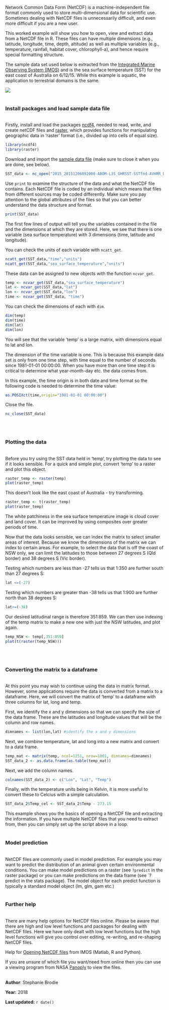 Network Common Data Form (NetCDF) is a machine-independent file format commonly used to store multi-dimensional data for scientific use. Sometimes dealing with NetCDF files is unnecessarily difficult, and even more difficult if you are a new user. 

This worked example will show you how to open, view and extract data from a NetCDF file in R. These files can have multiple dimensions (e.g., latitude, longitude, time, depth, altitude) as well as multiple variables (e.g., temperature, rainfall, habitat cover, chlorophyll-a), and hence require special formatting structure.

The sample data set used below is extracted from the [Integrated Marine Observing System (IMOS)](http://imos.org.au/) and is the sea surface temperature (SST) for the east coast of Australia on 6/12/15. While this example is aquatic, the application to terrestrial domains is the same. 

![](NetCDF_image.jpg)
<br><br>

### Install packages and load sample data file
<br>
Firstly, install and load the packages [ncdf4](https://cran.r-project.org/web/packages/ncdf4/index.html), needed to read, write, and create netCDF files and [raster](https://cran.r-project.org/web/packages/raster/index.html), which provides functions for manipulating geographic data in 'raster' format (i.e., divided up into cells of equal size).

```{r,warning=FALSE,message=FALSE}
library(ncdf4)
library(raster)
```

Download and import the [sample data file](https://www.dropbox.com/s/hvv08419l7hs81v/2015_20151206092000-ABOM-L3S_GHRSST-SSTfnd-AVHRR_D-1d_dn-v02.nc?dl=0) (make sure to close it when you are done, see below).

```{r}
SST_data <- nc_open("2015_20151206092000-ABOM-L3S_GHRSST-SSTfnd-AVHRR_D-1d_dn-v02.nc")
```

Use `print` to examine the structure of the data and what the NetCDF file contains. Each NetCDF file is coded by an individual which means that files from different sources may be coded differently. Make sure you pay attention to the global attributes of the files so that you can better understand the data structure and format. 

```{r}
print(SST_data)
```

The first few lines of output will tell you the variables contained in the file and the dimensions at which they are stored. Here, we see that there is one variable (sea surface temperature) with 3 dimensions (time, latitude and longitude). 

You can check the units of each variable with `ncatt_get`.

```{r,eval=FALSE}
ncatt_get(SST_data,"time","units")
ncatt_get(SST_data,"sea_surface_temperature","units")
```

These data can be assigned to new objects with the function `ncvar_get`.

```{r}
temp <- ncvar_get(SST_data,"sea_surface_temperature")
lat <- ncvar_get(SST_data,"lat")
lon <- ncvar_get(SST_data,"lon")
time <- ncvar_get(SST_data, "time")
```

You can check the dimensions of each with `dim`.

```{r,eval=FALSE}
dim(temp)
dim(time)
dim(lat)
dim(lon)
```

You will see that the variable 'temp' is a large matrix, with dimensions equal to lat and lon. 

The dimension of the time variable is one. This is because this example data set is only from one time step, with time equal to the number of seconds since 1981-01-01 00:00:00. When you have more than one time step it is critical to determine what year-month-day etc. the data comes from. 

In this example, the time origin is in both date and time format so the following code is needed to determine the time value:

```{r,eval=FALSE}
as.POSIXct(time,origin="1981-01-01 00:00:00")
```

Close the file.

```{r,eval=FALSE}
nc_close(SST_data)
```
<br><br>

### Plotting the data
<br>
Before you try using the SST data held in 'temp', try plotting the data to see if it looks sensible. For a quick and simple plot, convert 'temp' to a raster and plot this object.

```{r}
raster_temp <- raster(temp)
plot(raster_temp)
```

This doesn't look like the east coast of Australia - try transforming.

```{r}
raster_temp <- t(raster_temp)
plot(raster_temp)
```

The white patchiness in the sea surface temperature image is cloud cover and land cover. It can be improved by using composites over greater periods of time. 

Now that the data looks sensible, we can index the matrix to select smaller areas of interest. Because we know the dimensions of the matrix we can index to certain areas. For example, to select the data that is off the coast of NSW only, we can limit the latitudes to those between 27 degrees S (Qld border) and 38 degrees S (Vic border). 

Testing which numbers are less than -27 tells us that 1:350 are further south than 27 degrees S:

```{r,eval=FALSE}
lat <=(-27)
```

Testing which numbers are greater than -38 tells us that 1:900 are further north than 38 degrees S:
```{r,eval=FALSE}
lat>=(-38)
```

Our desired latitudinal range is therefore 351:859. We can then use indexing of the temp matrix to make a new one with just the NSW latitudes, and plot again.

```{r}
temp_NSW <- temp[,351:859]
plot(t(raster(temp_NSW)))
```
<br><br>

### Converting the matrix to a dataframe
<br>
At this point you may wish to continue using the data in matrix format. However, some applications require the data is converted from a matrix to a dataframe. Here, we will convert the matrix of 'temp' to a dataframe with three columns for lat, long and temp. 

First, we identify the x and y dimensions so that we can specify the size of the data frame. These are the latitudes and longitude values that will be the column and row names.

```{r}
dimnames <- list(lon,lat) #identify the x and y dimensions
```

Next, we combine temperature, lat and long into a new matrix and convert to a data frame.

```{r}
temp_mat <- matrix(temp, ncol=1251, nrow=1001, dimnames=dimnames) 
SST_data_2 <- as.data.frame(as.table(temp_mat))
```

Next, we add the column names.

```{r}
colnames(SST_data_2) <- c("Lon", "Lat", "Temp")
```

Finally, with the temperature units being in Kelvin, it is more useful to convert these to Celcius with a simple calculation.

```{r,eval=FALSE}
SST_data_2$Temp_cel <- SST_data_2$Temp - 273.15
```

This example shows you the basics of opening a NetCDF file and extracting the information. If you have multiple NetCDF files that you need to extract from, then you can simply set up the script above in a loop.
<br><br>

### Model prediction
<br>
NetCDF files are commonly used in model prediction. For example you may want to predict the distribution of an animal given certain environmental conditions. You can make model predictions on a raster (see `?predict` in the raster package) or you can make predictions on the data frame (see `?predict in the stats package). The model object for each predict function is typically a standard model object (lm, glm, gam etc.)
<br><br>

### Further help
<br>
There are many help options for NetCDF files online. Please be aware that there are high and low level functions and packages for dealing with NetCDF files. Here we have only dealt with low level functions but the high level functions will give you control over editing, re-writing, and re-shaping NetCDF files. 

Help for [Opening NetCDF files](https://help.aodn.org.au/aodn-data-tools/user-code-library) from IMOS (Matlab, R and Python).

If you are unsure of which file you want/need from online then you can use a viewing program from NASA [Panoply](http://www.giss.nasa.gov/tools/panoply/) to view the files. 
<br><br>

**Author**: Stephanie Brodie
<br>

**Year:** 2018

**Last updated:** `r date()`

